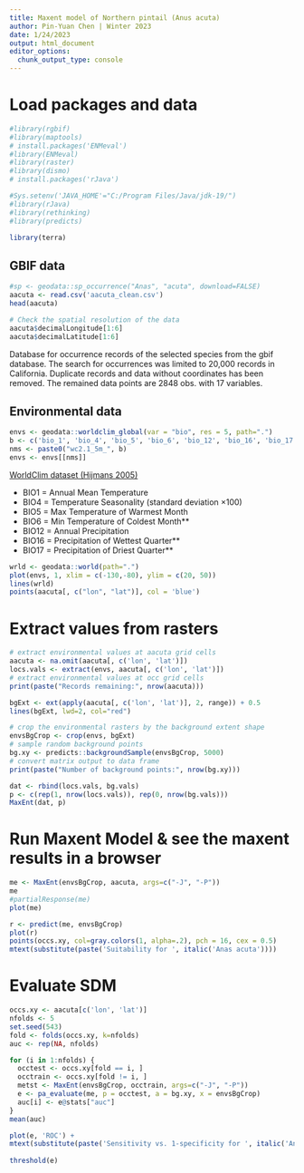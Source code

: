 ```yaml
---
title: Maxent model of Northern pintail (Anus acuta)
author: Pin-Yuan Chen | Winter 2023
date: 1/24/2023
output: html_document
editor_options: 
  chunk_output_type: console
---
```


# Load packages and data
```r
#library(rgbif)
#library(maptools)
# install.packages('ENMeval')
#library(ENMeval)
#library(raster)
#library(dismo)
# install.packages('rJava')

#Sys.setenv('JAVA_HOME'="C:/Program Files/Java/jdk-19/")
#library(rJava)
#library(rethinking)
#library(predicts)

library(terra)
```

## GBIF data
```r
#sp <- geodata::sp_occurrence("Anas", "acuta", download=FALSE)
aacuta <- read.csv('aacuta_clean.csv')
head(aacuta)

# Check the spatial resolution of the data
aacuta$decimalLongitude[1:6]
aacuta$decimalLatitude[1:6]
```
Database for occurrence records of the selected species from the gbif database. The search for occurrences was limited to 20,000 records in California. Duplicate records and data without coordinates has been removed. The remained data points are 2848 obs. with  17 variables.

## Environmental data
```r

envs <- geodata::worldclim_global(var = "bio", res = 5, path=".")
b <- c('bio_1', 'bio_4', 'bio_5', 'bio_6', 'bio_12', 'bio_16', 'bio_17')
nms <- paste0("wc2.1_5m_", b)
envs <- envs[[nms]]
```

[WorldClim dataset (Hijmans 2005)](https://www.worldclim.org/data/bioclim.html)

* BIO1 = Annual Mean Temperature
* BIO4 = Temperature Seasonality (standard deviation ×100)
* BIO5 = Max Temperature of Warmest Month
* BIO6 = Min Temperature of Coldest Month**
* BIO12 = Annual Precipitation
* BIO16 = Precipitation of Wettest Quarter**
* BIO17 = Precipitation of Driest Quarter**

```r
wrld <- geodata::world(path=".")
plot(envs, 1, xlim = c(-130,-80), ylim = c(20, 50)) 
lines(wrld)
points(aacuta[, c("lon", "lat")], col = 'blue')
```

# Extract values from rasters

```r
# extract environmental values at aacuta grid cells
aacuta <- na.omit(aacuta[, c('lon', 'lat')])
locs.vals <- extract(envs, aacuta[, c('lon', 'lat')])
# extract environmental values at occ grid cells
print(paste("Records remaining:", nrow(aacuta)))

bgExt <- ext(apply(aacuta[, c('lon', 'lat')], 2, range)) + 0.5
lines(bgExt, lwd=2, col="red")

# crop the environmental rasters by the background extent shape
envsBgCrop <- crop(envs, bgExt)
# sample random background points
bg.xy <- predicts::backgroundSample(envsBgCrop, 5000)
# convert matrix output to data frame
print(paste("Number of background points:", nrow(bg.xy)))

dat <- rbind(locs.vals, bg.vals)
p <- c(rep(1, nrow(locs.vals)), rep(0, nrow(bg.vals)))
MaxEnt(dat, p)
```


# Run Maxent Model & see the maxent results in a browser
```r
me <- MaxEnt(envsBgCrop, aacuta, args=c("-J", "-P"))
me
#partialResponse(me)
plot(me)

```

```r
r <- predict(me, envsBgCrop)
plot(r)
points(occs.xy, col=gray.colors(1, alpha=.2), pch = 16, cex = 0.5)
mtext(substitute(paste('Suitability for ', italic('Anas acuta'))))
```


# Evaluate SDM

```r
occs.xy <- aacuta[c('lon', 'lat')]
nfolds <- 5
set.seed(543)
fold <- folds(occs.xy, k=nfolds)
auc <- rep(NA, nfolds)

for (i in 1:nfolds) {
  occtest <- occs.xy[fold == i, ]
  occtrain <- occs.xy[fold != i, ]
  metst <- MaxEnt(envsBgCrop, occtrain, args=c("-J", "-P"))
  e <- pa_evaluate(me, p = occtest, a = bg.xy, x = envsBgCrop)
  auc[i] <- e@stats["auc"]  
}  
mean(auc)

plot(e, 'ROC') +
mtext(substitute(paste('Sensitivity vs. 1-specificity for ', italic('Anas acuta'))))
  
threshold(e)

```
